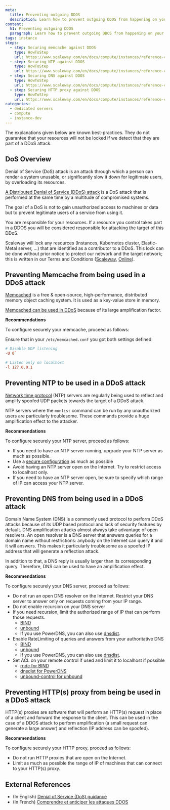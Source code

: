 ```yaml
---
meta:
  title: Preventing outgoing DDOS
  description: Learn how to prevent outgoing DDOS from happening on your instance
content:
  h1: Preventing outgoing DDOS
  paragraph: Learn how to prevent outgoing DDOS from happening on your instance
tags: instance
steps:
  - step: Securing memcache against DDOS
    type: HowToStep
    url: https://www.scaleway.com/en/docs/compute/instances/reference-content/preventing-outgoing-ddos
  - step: Securing NTP against DDOS
    type: HowToStep
    url: https://www.scaleway.com/en/docs/compute/instances/reference-content/preventing-outgoing-ddos#ntp
  - step: Securing DNS against DDOS
    type: HowToStep
    url: https://www.scaleway.com/en/docs/compute/instances/reference-content/preventing-outgoing-ddos#dns
  - step: Securing HTTP proxy against DDOS
    type: HowToStep
    url: https://www.scaleway.com/en/docs/compute/instances/reference-content/preventing-outgoing-ddos#http-proxy
categories: 
  - dedicated servers
  - compute
  - instance-dev
---
```


<Message type="important">
The explanations given below are known best-practices. They do not guarantee that your resources will not be locked if we detect that they are part of a DDoS attack.
</Message>

## DoS Overview

Denial of Service (DoS) attack is an attack through which a person can render a system unusable, or significantly slow it down for legitimate users, by overloading its resources.

[A Distributed Denial of Service (DDoS) attack](DDoS_Quick_Guide.pdf) is a DoS attack that is performed at the same time by a multitude of compromised systems.

The goal of a DoS is not to gain unauthorized access to machines or data but to prevent legitimate users of a service from using it.

You are responsible for your resources.
If a resource you control takes part in a DDOS you will be considered responsible for attacking the target of this DDoS.

Scaleway will lock any resources (Instances, Kubernetes cluster, Elastic-Metal server, ...) that are identified as a contributor to a DDoS.
This lock can be done without prior notice to protect our network and the target network; this is written in our Terms and Conditions ([Scaleway](https://www.scaleway.com/en/terms/), [Online](https://www.online.net/cgv.pdf)).

## Preventing Memcache from being used in a DDoS attack

[Memcached](https://memcached.org/) is a free & open-source, high-performance, distributed memory object caching system.
It is used as a key-value store in memory.

[Memcached can be used in DDoS](https://github.com/memcached/memcached/wiki/DDOS) because of its large amplification factor.

**Recommendations**

To configure securely your memcache, proceed as follows:

Ensure that in your `/etc/memcached.conf` you got both settings defined:

```conf
# Disable UDP listening
-U 0`

# Listen only on localhost
-l 127.0.0.1
```

## Preventing NTP to be used in a DDoS attack

[Network time protocol](https://en.wikipedia.org/wiki/Network_Time_Protocol) (NTP) servers are regularly being used to reflect and amplify spoofed UDP packets towards the target of a DDoS attack.

NTP servers where the `monlist` command can be run by any unauthorized users are particularly troublesome.
These commands provide a huge amplification effect to the attacker.

**Recommendations**

To configure securely your NTP server, proceed as follows:

- If you need to have an NTP server running, upgrade your NTP server as much as possible.
- Use a [secure configuration](https://www.team-cymru.com/secure-ntp-template.html) as much as possible
- Avoid having an NTP server open on the Internet. Try to restrict access to localhost only.
- If you need to have an NTP server open, be sure to specify which range of IP can access your NTP server.

## Preventing DNS from being used in a DDoS attack

Domain Name System (DNS) is a commonly used protocol to perform DDoS attacks because of its UDP based protocol and lack of security features by default.
DNS amplification attacks almost always take advantage of open resolvers.
An open resolver is a DNS server that answers queries for a domain name without restrictions: anybody on the Internet can query it and it will answers.
This makes it particularly troublesome as a spoofed IP address that will generate a reflection attack.

In addition to that, a DNS reply is usually larger than its corresponding query.
Therefore, DNS can be used to have an amplification effect.

**Recommendations**

To configure securely your DNS server, proceed as follows:

- Do not run an open DNS resolver on the Internet. Restrict your DNS server to answer only on requests coming from your IP range.
- Do not enable recursion on your DNS server
- If you need recursion, limit the authorized range of IP that can perform those requests.
  - [BIND](https://kb.isc.org/docs/aa-01316)
  - [unbound](https://nlnetlabs.nl/documentation/unbound/unbound.conf/)
  - If you use PowerDNS, you can also use [dnsdist](https://dnsdist.org/index.html).
- Enable RateLimiting of queries and answers from your authoritative DNS
  - [BIND](https://kb.isc.org/docs/aa-00994)
  - [unbound](https://nlnetlabs.nl/documentation/unbound/unbound.conf/)
  - If you use PowerDNS, you can also use [dnsdist](https://dnsdist.org/index.html).
- Set ACL on your remote control if used and limit it to localhost if possible
  - [rndc for BIND](http://web.mit.edu/rhel-doc/4/RH-DOCS/rhel-rg-en-4/s1-bind-rndc.html)
  - [dnsdist for PowerDNS](https://dnsdist.org/index.html)
  - [unbound-control for unbound](https://nlnetlabs.nl/documentation/unbound/unbound-control/)

## Preventing HTTP(s) proxy from being be used in a DDoS attack

HTTP(s) proxies are software that will perform an HTTP(s) request in place of a client and forward the response to the client.
This can be used in the case of a DDOS attack to perform amplification (a small request can generate a large answer) and reflection (IP address can be spoofed).

**Recommendations**

To configure securely your HTTP proxy, proceed as follows:

- Do not run HTTP proxies that are open on the Internet.
- Limit as much as possible the range of IP of machines that can connect to your HTTP(s) proxy.

## External References

- (In English) [Denial of Service (DoS) guidance](https://www.ncsc.gov.uk/collection/denial-service-dos-guidance-collection)
- (In French) [Comprendre et anticiper les attaques DDOS](NP_Guide_DDoS.pdf)
